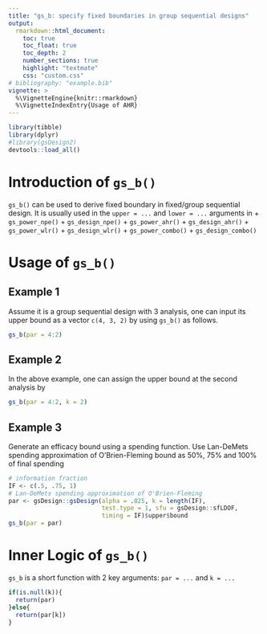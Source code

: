 ```yaml
---
title: "gs_b: specify fixed boundaries in group sequential designs"
output:
  rmarkdown::html_document:
    toc: true
    toc_float: true
    toc_depth: 2
    number_sections: true
    highlight: "textmate"
    css: "custom.css"
# bibliography: "example.bib"
vignette: >
  %\VignetteEngine{knitr::rmarkdown}
  %\VignetteIndexEntry{Usage of AHR}
---
```


```r
library(tibble)
library(dplyr)
#library(gsDesign2)
devtools::load_all()
```

# Introduction of `gs_b()`

`gs_b()` can be used to derive fixed boundary in fixed/group sequential design. It is usually used in the `upper = ...` and `lower = ...` arguments in 
+ `gs_power_npe()`
+ `gs_design_npe()`
+ `gs_power_ahr()`
+ `gs_design_ahr()`
+ `gs_power_wlr()`
+ `gs_design_wlr()`
+ `gs_power_combo()`
+ `gs_design_combo()`

# Usage of `gs_b()`

## Example 1
Assume it is a group sequential design with 3 analysis, one can input its upper bound as a vector `c(4, 3, 2)` by using `gs_b()` as follows.
```r
gs_b(par = 4:2)
```


## Example 2
In the above example, one can assign the upper bound at the second analysis by
```r
gs_b(par = 4:2, k = 2)
```

## Example 3
Generate an efficacy bound using a spending function. 
Use Lan-DeMets spending approximation of O'Brien-Fleming bound as 50\%, 75\% and 100\% of final spending
```r
# information fraction
IF <- c(.5, .75, 1)
# Lan-DeMets spending approximation of O'Brien-Fleming
par <- gsDesign::gsDesign(alpha = .025, k = length(IF), 
                          test.type = 1, sfu = gsDesign::sfLDOF, 
                          timing = IF)$upper$bound
gs_b(par = par)
```


# Inner Logic of `gs_b()`

`gs_b` is a short function with 2 key arguments: `par = ...` and `k = ...`
```r
if(is.null(k)){
  return(par)
}else{ 
  return(par[k])
}
```


